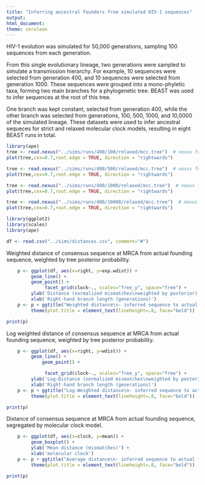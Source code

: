 ```yaml
---
title: "Inferring ancestral founders from simulated HIV-1 sequences"
output:
html_document:
theme: cerulean
---
```


HIV-1 evolution was simulated for 50,000 generations, sampling 100 sequences from each generation.

From this single evolutionary lineage, two generations were
 sampled to simulate a transmission hierarchy.
 For example, 10 sequences were selected from generation 400, and 10
 sequences were selected from generation 1000.  These sequences were
 grouped into a mono-phyletic taxa, forming two main branches for a
 phylogenetic tree. BEAST was used to infer sequences at the root of
 this tree.

 One branch was kept constant, selected from generation 400, while
 the other branch was selected from generations, 100, 500, 1000, and
 10,0000 of the simulated lineage.  These datasets were used to infer ancestral sequeces for strict and relaxed molecular clock models, resulting in eight BEAST runs in total.
 

```r
library(ape)
tree <- read.nexus("../sims/runs/400/100/relaxed/mcc.tree")  # nexus format
plot(tree,cex=0.7,root.edge = TRUE, direction = "rightwards")

tree <- read.nexus("../sims/runs/400/500/relaxed/mcc.tree")  # nexus format
plot(tree,cex=0.7,root.edge = TRUE, direction = "rightwards")

tree <- read.nexus("../sims/runs/400/1000/relaxed/mcc.tree")  # nexus format
plot(tree,cex=0.7,root.edge = TRUE, direction = "rightwards")

tree <- read.nexus("../sims/runs/400/10000/relaxed/mcc.tree")  # nexus format
plot(tree,cex=0.7,root.edge = TRUE, direction = "rightwards")


```


```r
library(ggplot2)
library(scales)
library(ape)

df <- read.csv("../sims/distances.csv", comment="#")
```

Weighted distance of consensus sequence at MRCA from actual founding sequence, weighted by tree posterior probability.
```r
    p <- ggplot(df, aes(x=right, y=exp.wdist)) +
         geom_line() +
         geom_point() +
              facet_grid(clock~., scales="free_y", space="free") +
         ylab('Distance (normalized mismatches\nweighted by posterior)') +
         xlab('Right-hand branch length (generations)')
    p <- p + ggtitle("Weighted distance\n- inferred sequence to actual founder -\nby right-hand branch length") + 
         theme(plot.title = element_text(lineheight=.8, face="bold"))

print(p)


```


Log weighted distance of consensus sequence at MRCA from actual founding sequence, weighted by tree posterior probability.
```r
    p <- ggplot(df, aes(x=right, y=wdist)) +
         geom_line() +
             geom_point() +

              facet_grid(clock~., scales="free_y", space="free") +
         ylab('Log-Distance (normalized mismatches\nweighted by posterior)') +
         xlab('Right-hand branch length (generations)')
    p <- p + ggtitle("Log-Weighted distance\n- inferred sequence to actual founder -\nby right-hand branch length") + 
         theme(plot.title = element_text(lineheight=.8, face="bold"))

print(p)


```


Distance of consensus sequence at MRCA from actual founding sequence, segregated by molecular clock model.
```r
    p <- ggplot(df, aes(x=clock, y=mean)) +
         geom_boxplot() +
         ylab('Mean distance (mismatches)') +
         xlab('molecular clock')
    p <- p + ggtitle("Average distance\n- inferred sequence to actual founder -\nby molecular clock") + 
         theme(plot.title = element_text(lineheight=.8, face="bold"))

print(p)


```
